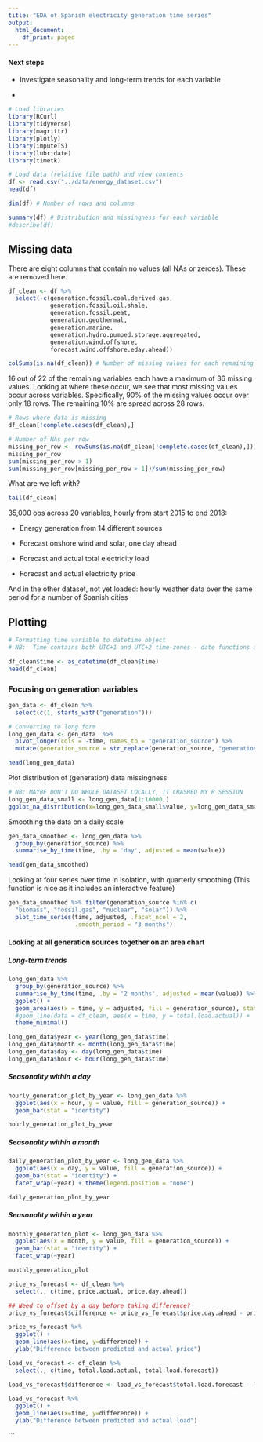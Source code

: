 ```yaml
---
title: "EDA of Spanish electricity generation time series"
output:
  html_document:
    df_print: paged
---
```


#### Next steps

-   Investigate seasonality and long-term trends for each variable

-   

```r
# Load libraries
library(RCurl)
library(tidyverse)
library(magrittr)
library(plotly)
library(imputeTS)
library(lubridate)
library(timetk)
```

```r
# Load data (relative file path) and view contents
df <- read.csv("../data/energy_dataset.csv")
head(df)
```

```r
dim(df) # Number of rows and columns
```

```r
summary(df) # Distribution and missingness for each variable
#describe(df)
```

## Missing data

There are eight columns that contain no values (all NAs or zeroes). These are removed here.

```r
df_clean <- df %>% 
  select(-c(generation.fossil.coal.derived.gas,
            generation.fossil.oil.shale,
            generation.fossil.peat,
            generation.geothermal,
            generation.marine,
            generation.hydro.pumped.storage.aggregated,
            generation.wind.offshore,
            forecast.wind.offshore.eday.ahead))
```

```r
colSums(is.na(df_clean)) # Number of missing values for each remaining variable
```

16 out of 22 of the remaining variables each have a maximum of 36 missing values. Looking at where these occur, we see that most missing values occur across variables. Specifically, 90% of the missing values occur over only 18 rows. The remaining 10% are spread across 28 rows.

```r
# Rows where data is missing
df_clean[!complete.cases(df_clean),]
```

```r
# Number of NAs per row
missing_per_row <- rowSums(is.na(df_clean[!complete.cases(df_clean),]))
missing_per_row
sum(missing_per_row > 1)
sum(missing_per_row[missing_per_row > 1])/sum(missing_per_row)
```

What are we left with?

```r
tail(df_clean)
```

35,000 obs across 20 variables, hourly from start 2015 to end 2018:

-   Energy generation from 14 different sources

-   Forecast onshore wind and solar, one day ahead

-   Forecast and actual total electricity load

-   Forecast and actual electricity price

And in the other dataset, not yet loaded: hourly weather data over the same period for a number of Spanish cities

## Plotting

```r
# Formatting time variable to datetime object
# NB:  Time contains both UTC+1 and UTC+2 time-zones - date functions automatically pick this up and convert to UTC

df_clean$time <- as_datetime(df_clean$time)
head(df_clean)
```

### Focusing on generation variables

```r
gen_data <- df_clean %>% 
  select(c(1, starts_with("generation")))
```

```r
# Converting to long form
long_gen_data <- gen_data  %>% 
  pivot_longer(cols = -time, names_to = "generation_source") %>% 
  mutate(generation_source = str_replace(generation_source, "generation.", ""))

head(long_gen_data)
```

Plot distribution of (generation) data missingness

```r
# NB: MAYBE DON'T DO WHOLE DATASET LOCALLY, IT CRASHED MY R SESSION
long_gen_data_small <- long_gen_data[1:10000,]
ggplot_na_distribution(x=long_gen_data_small$value, y=long_gen_data_small$time)
```

Smoothing the data on a daily scale

```r
gen_data_smoothed <- long_gen_data %>% 
  group_by(generation_source) %>% 
  summarise_by_time(time, .by = 'day', adjusted = mean(value)) 

head(gen_data_smoothed)
```

Looking at four series over time in isolation, with quarterly smoothing (This function is nice as it includes an interactive feature)

```r
gen_data_smoothed %>% filter(generation_source %in% c(
  "biomass", "fossil.gas", "nuclear", "solar")) %>% 
  plot_time_series(time, adjusted, .facet_ncol = 2,
                   .smooth_period = "3 months")
```

#### Looking at all generation sources together on an area chart

##### Long-term trends

```r
long_gen_data %>% 
  group_by(generation_source) %>% 
  summarise_by_time(time, .by = '2 months', adjusted = mean(value)) %>% 
  ggplot() +
  geom_area(aes(x = time, y = adjusted, fill = generation_source), stat = "identity") + 
  #geom_line(data = df_clean, aes(x = time, y = total.load.actual)) +
  theme_minimal()
```


```r
long_gen_data$year <- year(long_gen_data$time)
long_gen_data$month <- month(long_gen_data$time)
long_gen_data$day <- day(long_gen_data$time)
long_gen_data$hour <- hour(long_gen_data$time)
```


##### Seasonality within a day 

```r

hourly_generation_plot_by_year <- long_gen_data %>%
  ggplot(aes(x = hour, y = value, fill = generation_source)) +
  geom_bar(stat = "identity")

hourly_generation_plot_by_year
```

##### Seasonality within a month 

```r
daily_generation_plot_by_year <- long_gen_data %>%
  ggplot(aes(x = day, y = value, fill = generation_source)) +
  geom_bar(stat = "identity") +
  facet_wrap(~year) + theme(legend.position = "none") 

daily_generation_plot_by_year
```

##### Seasonality within a year 

```r
monthly_generation_plot <- long_gen_data %>%
  ggplot(aes(x = month, y = value, fill = generation_source)) +
  geom_bar(stat = "identity") +
  facet_wrap(~year)

monthly_generation_plot
```

```r
price_vs_forecast <- df_clean %>%
  select(., c(time, price.actual, price.day.ahead)) 

## Need to offset by a day before taking difference?
price_vs_forecast$difference <- price_vs_forecast$price.day.ahead - price_vs_forecast$price.actual

price_vs_forecast %>%
  ggplot() +
  geom_line(aes(x=time, y=difference)) +
  ylab("Difference between predicted and actual price")
```

```r
load_vs_forecast <- df_clean %>%
  select(., c(time, total.load.actual, total.load.forecast))

load_vs_forecast$difference <- load_vs_forecast$total.load.forecast - load_vs_forecast$total.load.actual

load_vs_forecast %>%
  ggplot() +
  geom_line(aes(x=time, y=difference)) +
  ylab("Difference between predicted and actual load")
```

\`\`\`
